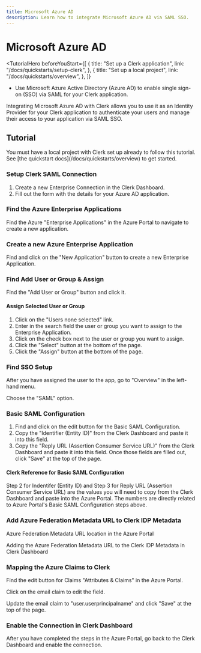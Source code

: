 ```yaml
---
title: Microsoft Azure AD
description: Learn how to integrate Microsoft Azure AD via SAML SSO.
---
```


# Microsoft Azure AD

<TutorialHero
  beforeYouStart={[
    {
      title: "Set up a Clerk application",
      link: "/docs/quickstarts/setup-clerk",
    },
    {
      title: "Set up a local project",
      link: "/docs/quickstarts/overview",
    },
  ]}
>

- Use Microsoft Azure Active Directory (Azure AD) to enable single sign-on (SSO) via SAML for your Clerk application.

</TutorialHero>

Integrating Microsoft Azure AD with Clerk allows you to use it as an Identity Provider for your Clerk application to authenticate your users and manage their access to your application via SAML SSO.

## Tutorial

<Callout type="info">
  You must have a local project with Clerk set up already to follow this tutorial. See [the quickstart docs](/docs/quickstarts/overview) to get started.
</Callout>

<Steps>

### Setup Clerk SAML Connection

1. Create a new Enterprise Connection in the Clerk Dashboard. 
2. Fill out the form with the details for your Azure AD application.

<Images 
  width={3024}
  height={1652}
  src="/docs/images/authentication/saml/azure/azure-saml-clerk-create-connection.avif"
  alt="Steps to create a new Enterprise Connection in the Clerk Dashboard and fill out the form with the details for your Azure AD application"
/>

### Find the Azure Enterprise Applications 

Find the Azure "Enterprise Applications" in the Azure Portal to navigate to create a new application.
<Images 
  width={3024}
  height={1652}
  src="/docs/images/authentication/saml/azure/azure-ad-ent-applications-location.avif"
  alt="Find the Azure Enterprise Applications in the Azure Portal"
/>

###  Create a new Azure Enterprise Application

Find and click on the "New Application" button to create a new Enterprise Application.
<Images 
  width={3024}
  height={1652}
  src="/docs/images/authentication/saml/azure/azure-new-app.avif"
  alt="Create a new Azure Enterprise Application in the Azure Portal"
/>

###  Find Add User or Group & Assign

Find the "Add User or Group" button and click it.
<Images 
  width={3024}
  height={1652}
  src="/docs/images/authentication/saml/azure/find-add-user.avif"
  alt="Pointing to find the 'Add User or Group' button and click it"
/>

#### Assign Selected User or Group

1. Click on the "Users none selected" link.
2. Enter in the search field the user or group you want to assign to the Enterprise Application.
3. Click on the check box next to the user or group you want to assign.
4. Click the "Select" button at the bottom of the page.
5. Click the "Assign" button at the bottom of the page.

<Images 
width={3024} 
height={1652} 
src="/docs/images/authentication/saml/azure/assign-user-to-app.avif" 
alt="Steps to assign User or Group to the Enterprise Azure Application" 
/>

### Find SSO Setup

After you have assigned the user to the app, go to "Overview" in the left-hand menu.
<Images
  width={3024}
  height={1652}
  src="/docs/images/authentication/saml/azure/find-sso-setup.avif"
  alt="Pointing to find the SSO Setup in the Azure Portal in the Overview section"
/>

Choose the "SAML" option.

### Basic SAML Configuration
1. Find and click on the edit button for the Basic SAML Configuration.
2. Copy the "Identifier (Entity ID)" from the Clerk Dashboard and paste it into this field.
3. Copy the "Reply URL (Assertion Consumer Service URL)" from the Clerk Dashboard and paste it into this field.
Once those fields are filled out, click "Save" at the top of the page.

<Images 
width={3024} 
height={1652} 
src="/docs/images/authentication/saml/azure/azure-basic-saml-configuration.avif" 
alt="Steps to configure the Basic SAML Configuration in the Azure Portal" 
/>

#### Clerk Reference for Basic SAML Configuration
Step 2 for Indentifer (Entity ID) and Step 3 for Reply URL (Assertion Consumer Service URL) are the values you will need to copy from the Clerk Dashboard and paste into the Azure Portal.
The numbers are directly related to Azure Portal's Basic SAML Configuration steps above. 
<Images 
  width={3024}
  height={1652}
  src="/docs/images/authentication/saml/azure/clerk-side-azure-basic-saml-config.avif"
  alt="Clerk Reference for Basic SAML Configuration in the Azure Portal"
/>

### Add Azure Federation Metadata URL to Clerk IDP Metadata

Azure Federation Metadata URL location in the Azure Portal
<Images 
  width={3024}
  height={1652}
  src="/docs/images/authentication/saml/azure/federation-url-azure-side.avif"
  alt="Azure Federation Metadata URL location in the Azure Portal"
/>

Adding the Azure Federation Metadata URL to the Clerk IDP Metadata in Clerk Dashboard
<Images
  width={3024}
  height={1652}
  src="/docs/images/authentication/saml/azure/federation-url-clerk-side.avif"
  alt="Adding the Azure Federation Metadata URL to the Clerk IDP Metadata in Clerk Dashboard"
/>

### Mapping the Azure Claims to Clerk 

Find the edit button for Claims "Attributes & Claims" in the Azure Portal.
<Images 
  width={3024}
  height={1652}
  src="/docs/images/authentication/saml/azure/find-edit-attributes-claims.avif"
  alt="Mapping the Azure Claims to Clerk in the Azure Portal"
/>

Click on the email claim to edit the field. 
<Images 
  width={3024}
  height={1652}
  src="/docs/images/authentication/saml/azure/click-email-claim-to-edit.avif"
  alt="Click on the email claim to edit the field in the Azure Portal"
/>

Update the email claim to "user.userprincipalname" and click "Save" at the top of the page.
<Images 
  width={3024}
  height={1652}
  src="/docs/images/authentication/saml/azure/mail-to-user-userprinciplename.avif"
  alt="Update the email claim to 'user.userprincipalname' and click 'Save' at the top of the page in the Azure Portal"
/>

### Enable the Connection in Clerk Dashboard

After you have completed the steps in the Azure Portal, go back to the Clerk Dashboard and enable the connection.
<Images 
  width={3024}
  height={1652}
  src="/docs/images/authentication/saml/azure/enable-connection-clerk.avif"
  alt="Enable the connection in the Clerk Dashboard"
/>

</Steps>
